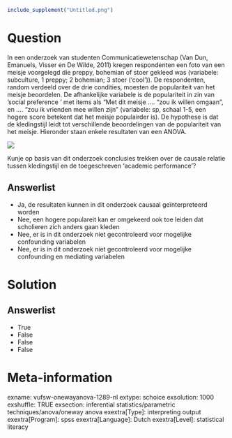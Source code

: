 ```r
include_supplement("Untitled.png")
```

Question
========
In een onderzoek van studenten Communicatiewetenschap (Van Dun,
Emanuels, Visser en De Wilde, 2011) kregen respondenten een foto van een
meisje voorgelegd die preppy, bohemian of stoer gekleed was (variabele:
subculture, 1 preppy; 2 bohemian; 3 stoer (‘cool’)). De respondenten,
random verdeeld over de drie condities, moesten de populariteit van het
meisje beoordelen. De afhankelijke variabele is de populariteit in zin
van ‘social preference ‘ met items als “Met dit meisje …. “zou ik willen
omgaan”, en …. “zou ik vrienden mee willen zijn” (variabele: sp, schaal
1-5, een hogere score betekent dat het meisje populairder is). De
hypothese is dat de kledingstijl leidt tot verschillende beoordelingen
van de populariteit van het meisje. Hieronder staan enkele resultaten
van een ANOVA.  
  
![](Untitled.png)

Kunje op basis van dit onderzoek conclusies trekken over de causale relatie
tussen kledingstijl en de toegeschreven ‘academic performance’?

Answerlist
----------
* Ja, de resultaten kunnen in dit onderzoek causaal geïnterpreteerd worden
* Nee, een hogere populareit kan er omgekeerd ook toe leiden dat
  scholieren zich anders gaan kleden
* Nee, er is in dit onderzoek niet gecontroleerd voor mogelijke
  confounding variabelen
* Nee, er is in dit onderzoek niet gecontroleerd voor mogelijke
  confounding en mediating variabelen

Solution
========










Answerlist
----------
* True
* False
* False
* False

Meta-information
================
exname: vufsw-onewayanova-1289-nl
extype: schoice
exsolution: 1000
exshuffle: TRUE
exsection: inferential statistics/parametric techniques/anova/oneway anova
exextra[Type]: interpreting output
exextra[Program]: spss
exextra[Language]: Dutch
exextra[Level]: statistical literacy

